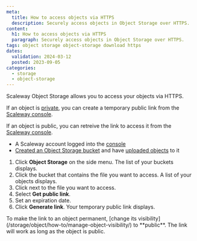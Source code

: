 ```yaml
---
meta:
  title: How to access objects via HTTPS
  description: Securely access objects in Object Storage over HTTPS.
content:
  h1: How to access objects via HTTPS
  paragraph: Securely access objects in Object Storage over HTTPS.
tags: object storage object-storage download https
dates:
  validation: 2024-03-12
  posted: 2023-09-05
categories:
  - storage
  - object-storage
---
```


Scaleway Object Storage allows you to access your objects via HTTPS.

If an object is [private](/storage/object/how-to/manage-object-visibility/), you can create a temporary public link from the [Scaleway console](https://console.scaleway.com).

If an object is public, you can retreive the link to access it from the [Scaleway console](https://console.scaleway.com).

<Macro id="requirements" />

- A Scaleway account logged into the [console](https://console.scaleway.com)
- [Created an Object Storage bucket](/storage/object/how-to/create-a-bucket/) and have [uploaded objects](storage/object/how-to/upload-files-into-a-bucket/) to it

1. Click **Object Storage** on the side menu. The list of your buckets displays.
2. Click the bucket that contains the file you want to access. A list of your objects displays.
3. Click <Icon name="more" /> next to the file you want to access.
4. Select **Get public link**.
5. Set an expiration date.
6. Click **Generate link**. Your temporary public link displays.

<Message type="note">
  To make the link to an object permanent, [change its visibility](/storage/object/how-to/manage-object-visibility/) to **public**. The link will work as long as the object is public.
</Message>


